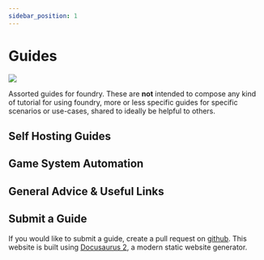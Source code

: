 ```yaml
---
sidebar_position: 1
---
```

# Guides


<img src="/img/guides-img/the-wiz.webp" className="guide-img-600" />


Assorted guides for foundry.  These are **not** intended to compose any kind of tutorial for using foundry, more or less specific guides for specific scenarios or use-cases, shared to ideally be helpful to others.

## Self Hosting Guides

## Game System Automation

## General Advice & Useful Links


## Submit a Guide

If you would like to submit a guide, create a pull request on [github](https://github.com/adventurermonthly/adventurermonthly.com).  This website is built using [Docusaurus 2](https://docusaurus.io/), a modern static website generator.


